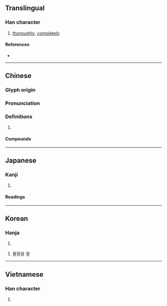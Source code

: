 {{character info/new}}
==Translingual==

===Han character===
{{Han char|rn=85|rad=水|as=12|sn=15|four=38140|canj=EYBK|ids=⿰氵⿰育攵}}

# [[thoroughly]], [[completely]]

====References====
* {{Han ref|kx=0651.290|dkj=18319|dj=1062.010|hdz=31747.040|uh=6F88|ud=28552|bh=BAAB|bd=47787}}

----

==Chinese==
{{zh-forms}}

===Glyph origin===
{{Han etym}}

===Pronunciation===
{{zh-pron
|m=chè
|c=cit3
|mn=thiat/qz,xm,zz:tia̍t/theh
|mn_note=thiat/tia̍t - literary; theh - vernacular
|mc=y
|oc=y
|cat=
}}

===Definitions===
{{zh-hanzi}}

# {{rfdef|zh}}

====Compounds====
{{zh-der|大澈大悟|明澈|清澈|澄澈|澈底|澈悟|澈查|痛澈心脾|痛澈骨髓|透澈}}

----

==Japanese==

===Kanji===
{{ja-kanji|grade=|rs=水12}}

# {{defn|lang=ja|sort=水12}}

====Readings====
{{ja-readings|goon=[[でち]] (dechi)|kanon=[[てつ]] (tetsu)|kun=[[きよい]] (kiyoi)}}

----

==Korean==

===Hanja===
{{ko-hanja|hangeul=철|eumhun=물 맑을|rv=cheol|mr=ch'ŏl|y=chel}}

# {{defn|ko}}

# 물맑을 철

----

==Vietnamese==

===Han character===
{{vi-hantu|[[triệt]]|rs=水12}}

# {{defn|lang=vi|sort=水12}}